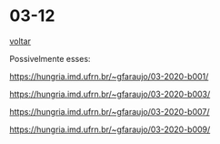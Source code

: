 # 03-12

[voltar](/)

Possivelmente esses:

https://hungria.imd.ufrn.br/~gfaraujo/03-2020-b001/

https://hungria.imd.ufrn.br/~gfaraujo/03-2020-b003/

https://hungria.imd.ufrn.br/~gfaraujo/03-2020-b007/

https://hungria.imd.ufrn.br/~gfaraujo/03-2020-b009/
